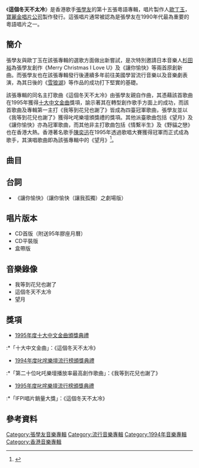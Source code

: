 {{Not|這個冬天不太冷 (無綫電視節目)}}
{{Infobox album
| name       = 這個冬天不太冷
| type       = [[專輯|專輯]]
| artist     = [[張學友|張學友]]
| cover      = This winter is not so cool.jpg
<!-- 未知參數 | background = orange -->
| released   = 1994年12月20日
| recorded   = 1994年9月
| genre      = [[粵語流行音樂|粵語流行音樂]]
| length     = 
| label      = [[寶麗金|寶麗金]]
| producer   = [[歐丁玉|歐丁玉]]
| reviews    = 
| prev_title = [[偷心|偷心]]
| prev_year  = 1994 <!-- 8月23日 -->
| next_title = [[真愛新曲＋精選|真愛新曲＋精選]]
| next_year  = 1995 <!-- 3月16日 -->
}}
《'''這個冬天不太冷'''》是香港歌手[[張學友|張學友]]的第十五張粵語專輯，唱片製作人[[歐丁玉|歐丁玉]]，[[寶麗金唱片公司|寶麗金唱片公司]]製作發行。這張唱片通常被認為是張學友在1990年代最為重要的粵語唱片之一。

== 簡介 ==
張學友與歐丁玉在該張專輯的選歌方面做出新嘗試，是次特別邀請日本音樂人[[杉田裕|杉田裕]]為張學友創作《Merry Christmas I Love U》及《讓你愉快》等兩首原創新曲。而張學友也在該張專輯發行後連續多年前往美國學習流行音樂以及音樂劇表演，為其日後的《[[雪狼湖|雪狼湖]]》等作品的成功打下堅實的基礎。

該張專輯的同名主打歌曲《這個冬天不太冷》由張學友親自作曲，其憑藉該首歌曲在1995年獲得[[十大中文金曲|十大中文金曲]]獎項，諭示著其在轉型創作歌手方面上的成功，而該首歌曲及專輯第一主打《我等到花兒也謝了》皆成為四臺冠軍歌曲，張學友並以《我等到花兒也謝了》獲得叱咤樂壇頒獎禮的獎項。其他派臺歌曲包括《望月》及《讓你愉快》亦為冠軍歌曲，而其他非主打歌曲包括《情繫半生》及《野貓之戀》也在香港大熱。香港著名歌手[[陳奕迅|陳奕迅]]在1995年透過歌唱大賽獲得冠軍而正式成為歌手，其演唱歌曲即為該張專輯中的《望月》<ref>{{Cite web |url=https://anntw.com/articles/20180624-pBUE |title=陳奕迅三度金曲封王 保持常勝紀錄 |author=藍苡瑄 |publisher=臺灣醒報 |date=2018-06-24 |access-date=2022-04-18 |language=zh-tw }}</ref>。

==曲目==
{{Tracklist
| collapsed = 
| headline = 
| font_size = 
| total_length = 

| all_writing = 
| all_music = 
| all_lyrics = 
| all_arranger = 
| all_producer = 
| all_except = 

| title1 = 我等到花兒也謝了
| note1 = 
| longnote1 = 國語版為《我等到花兒也謝了》
| music1 = [[李偉菘|李偉菘]]
| lyrics1 = [[陳少琪|陳少琪]]
| arranger1 = [[趙增熹|趙增熹]]
| producer1 = 
| extra1 = 
| length1 = 

| title2 = Merry Christmas I Love U
| note2 = 
| longnote2 = 同曲曲目：[[杉田裕|杉田裕]]《不思議で素敵なクリスマス》<br>*為原創作品
| music2 = 杉田裕
| lyrics2 = [[黃靄君|雨言]]
| arranger2 = 杉田裕
| producer2 = 
| extra2 = 
| length2 = 

| title3 = 這個冬天不太冷
| note3 = 
| longnote3 = 國語版為《這個冬天不太冷》
| music3 = 張學友
| lyrics3 = 陳少琪
| arranger3 = [[楊振龍_(音樂人)|楊振龍]]<br>[[王雙駿|王雙駿]]
| producer3 = 
| extra3 = 
| length3 = 

| title4 = 望月
| note4 = 
| longnote4 = 改編自[[桑田佳佑|桑田佳佑]]同年的歌曲《{{link-ja|月 (桑田佳祐歌曲)|月 (桑田佳祐の曲)|月}}》<br>國語版為《過客》<br>同曲國語曲目：[[李翊君|李翊君]]《尋找》
| music4 = 桑田佳佑
| lyrics4 = [[潘源良|潘源良]]
| arranger4 = 趙增熹
| producer4 = 
| extra4 = 
| length4 = 

| title5 = 幻想
| note5 = 
| longnote5 = 
| music5 = [[林慕德|林慕德]]
| lyrics5 = [[向雪懷|向雪懷]]
| arranger5 = 林慕德
| producer5 = 
| extra5 = 
| length5 = 

| title6 = 情繫半生
| note6 = 
| longnote6 = 
| music6 = [[李偲菘|李偲菘]]
| lyrics6 = [[祁志泉|祁志泉]]
| arranger6 = [[唐奕聰|唐奕聰]]
| producer6 = 
| extra6 = 
| length6 = 

| title7 = 無止境的心痛
| note7 = 
| longnote7 = 
| music7 = [[黃文廣|黃文廣]]
| lyrics7 = 黃文廣
| arranger7 = [[花比傲|花比傲]]
| producer7 = 
| extra7 = 
| length7 = 

| title8 = 野貓之戀
| note8 = 
| longnote8 = 
| music8 = 楊振龍
| lyrics8 = [[潘偉源|潘偉源]]
| arranger8 = 楊振龍<br>[[甘志偉|甘志偉]]
| producer8 = 
| extra8 = 
| length8 = 

| title9 = 怨偶
| note9 = 
| longnote9 = 改編自[[高橋真梨子|高橋真梨子]]同年的歌曲《浪漫詩人》
| music9 = 高橋真梨子<br>{{link-jp|松田良|松田良}}
| lyrics9 = 潘源良
| arranger9 = 唐奕聰
| producer9 = 
| extra9 = 
| length9 = 

| title10 = 讓你愉快
| note10 = 獨白版
| longnote10 = 另一版本為《讓你愉快（讓我孤獨）》，收錄於《[[真愛新曲+精選|真愛新曲+精選]]》專輯中
| music10 = 杉田裕
| lyrics10 = 陳少琪
| arranger10 = 杉田裕
| producer10 = 
| extra10 = 
| length10 = 
}}

==台詞==

* 《讓你愉快》（讓你愉快（讓我孤獨）之劇場版）
{{cquote|
我記得，有一次我問你：「我有咩吸引你？」

你話畀我知，我唔似其他人，淨係識盲目咁體貼你，冇曬自己性格！

以前，你話你鐘意我上進，好識得打算。而家你埋怨我從來都唔畀時間你。

大家一齊耐咗，我嘅優點竟然變成你嘅負累，我喺度諗，我為咗呢個屋企，為咗你，付出咗咁多，反而因為咁令你討厭我。

我開始懷疑，究竟呢啲係天意，定係我一手造成嘅錯？

而家，喺呢張長檯上面，一切都準備好！只要你喺呢張文件上面簽上你個名，行出呢個門口，聽日你就唔需要對住我！

但係，喺你以後嘅生活，又或者夢裡面，會唔會諗返起我地以前嘅一啲過往呢？

我一定會！
}}

==唱片版本==
*CD首版（附送95年膠座月曆）
*CD平裝版
*盒帶版

==音樂錄像==
*我等到花兒也謝了
*這個冬天不太冷
*望月

== 獎項 ==
*[[第十八屆十大中文金曲得獎名單|1995年度十大中文金曲頒獎典禮]]
:*「十大中文金曲」：《這個冬天不太冷》
*[[1994年度叱咤樂壇流行榜頒獎典禮得獎名單|1994年度叱咤樂壇流行榜頒獎典禮]]
:*「第二十位叱吒樂壇播放率最高創作歌曲」：《我等到花兒也謝了》
*[[1995年度叱咤樂壇流行榜頒獎典禮得獎名單|1995年度叱咤樂壇流行榜頒獎典禮]]
:*「IFPI唱片銷量大獎」：《這個冬天不太冷》

== 參考資料 ==
{{Reflist}}


{{四台聯頒音樂大獎大碟大獎}}
{{張學友}}

[[Category:張學友音樂專輯|Category:張學友音樂專輯]]
[[Category:流行音樂專輯|Category:流行音樂專輯]]
[[Category:1994年音樂專輯|Category:1994年音樂專輯]]
[[Category:香港音樂專輯|Category:香港音樂專輯]]